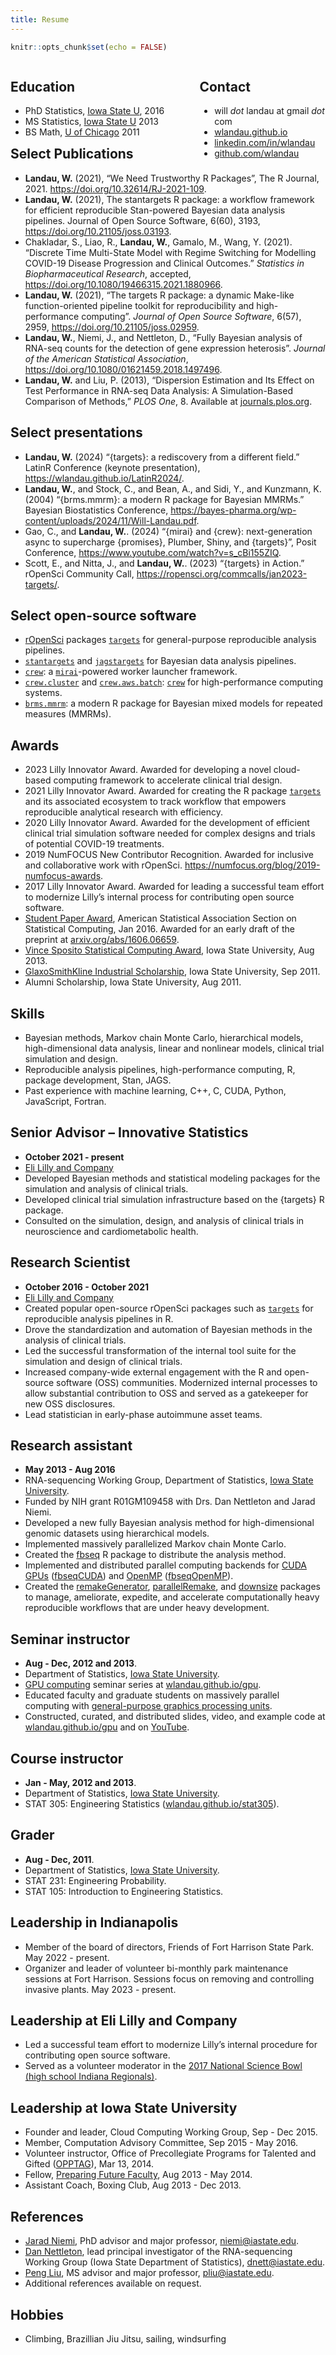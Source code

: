 ```yaml
---
title: Resume
---
```


```r
knitr::opts_chunk$set(echo = FALSE)
```

<div style="float:left; width: 60%">
<h2>Education</h2>
<ul>
  <li>PhD Statistics, <a href="http://www.iastate.edu/">Iowa State U</a>, 2016</li>
  <li>MS Statistics, <a href="http://www.iastate.edu/">Iowa State U</a> 2013</li>
  <li>BS Math, <a href="http://www.uchicago.edu/">U of Chicago</a> 2011</li>
</ul>
</div>

<div style="float:right; width: 40%">
<h2>Contact</h2>
<ul>
  <li>will _dot_ landau at gmail _dot_ com</li>
  <li><a href="http://wlandau.github.io">wlandau.github.io</a></li>
  <li><a href="http://linkedin.com/in/wlandau">linkedin.com/in/wlandau</a></li>
  <li><a href="http://github.com/wlandau">github.com/wlandau</a></li>
</ul>
</div>

## Select Publications

* **Landau, W.** (2021), "We Need Trustworthy R Packages", The R Journal, 2021. <https://doi.org/10.32614/RJ-2021-109>.
* **Landau, W.** (2021), The stantargets R package: a workflow framework for efficient reproducible Stan-powered Bayesian data analysis pipelines. Journal of Open Source Software, 6(60), 3193, <https://doi.org/10.21105/joss.03193>.
* Chakladar, S., Liao, R., **Landau, W.**, Gamalo, M., Wang, Y. (2021). "Discrete Time Multi-State Model with Regime Switching for Modelling COVID-19 Disease Progression and Clinical Outcomes." *Statistics in Biopharmaceutical Research*, accepted, <https://doi.org/10.1080/19466315.2021.1880966>.
* **Landau, W.** (2021), "The targets R package: a dynamic Make-like function-oriented pipeline toolkit for reproducibility and high-performance computing". *Journal of Open Source Software*, 6(57), 2959, <https://doi.org/10.21105/joss.02959>.
* <b>Landau, W.</b>, Niemi, J., and Nettleton, D., "Fully Bayesian analysis of RNA-seq counts for the detection of gene expression heterosis". *Journal of the American Statistical Association*,  <a href="https://doi.org/10.1080/01621459.2018.1497496">https://doi.org/10.1080/01621459.2018.1497496</a>.
* <b>Landau, W.</b> and Liu, P. (2013), "Dispersion Estimation and Its Effect on Test Performance in RNA-seq Data Analysis: A Simulation-Based Comparison of Methods," *PLOS One*, 8. Available at
<a href="http://journals.plos.org/plosone/article?id=10.1371/journal.pone.0081415">journals.plos.org</a>.

## Select presentations

- **Landau, W.** (2024) "{targets}: a rediscovery from a different field." LatinR Conference (keynote presentation), <https://wlandau.github.io/LatinR2024/>.
- **Landau, W.**, and Stock, C., and Bean, A., and Sidi, Y., and Kunzmann, K. (2004) "{brms.mmrm}: a modern R package for Bayesian MMRMs." Bayesian Biostatistics Conference, <https://bayes-pharma.org/wp-content/uploads/2024/11/Will-Landau.pdf>.
- Gao, C., and **Landau, W.**. (2024) "{mirai} and {crew}: next-generation async to supercharge {promises}, Plumber, Shiny, and {targets}", Posit Conference, <https://www.youtube.com/watch?v=s_cBi155ZIQ>.
* Scott, E., and Nitta, J., and **Landau, W.**. (2023) "{targets} in Action." rOpenSci Community Call, <https://ropensci.org/commcalls/jan2023-targets/>.

## Select open-source software

* [rOpenSci](https://ropensci.org/) packages [`targets`](https://github.com/ropensci/targets) for general-purpose reproducible analysis pipelines.
* [`stantargets`](https://github.com/ropensci/stantargets) and [`jagstargets`](https://github.com/ropensci/jagstargets) for Bayesian data analysis pipelines.
* [`crew`](https://github.com/wlandau/crew): a [`mirai`](https://github.com/shikokuchuo/mirai)-powered worker launcher framework.
* [`crew.cluster`](https://github.com/wlandau/crew.cluster) and 
 [`crew.aws.batch`](https://github.com/wlandau/crew.aws.batch): [`crew`](https://github.com/wlandau/crew) for high-performance computing systems.
* [`brms.mmrm`](https://github.com/openpharma/brms.mmrm): a modern R package for Bayesian mixed models for repeated measures (MMRMs).

## Awards

* 2023 Lilly Innovator Award. Awarded for developing a novel cloud-based computing framework to accelerate clinical trial design.
* 2021 Lilly Innovator Award. Awarded for creating the R package [`targets`](https://docs.ropensci.org/targets) and its associated ecosystem to track workflow that empowers reproducible analytical research with efficiency.
* 2020 Lilly Innovator Award. Awarded for the development of efficient clinical trial simulation software needed for complex designs and trials of potential COVID-19 treatments.
* 2019 NumFOCUS New Contributor Recognition. Awarded for inclusive and collaborative work with rOpenSci. <a href="https://numfocus.org/blog/2019-numfocus-awards">https://numfocus.org/blog/2019-numfocus-awards</a>.
* 2017 Lilly Innovator Award. Awarded for leading a successful team effort to modernize Lilly's internal process for contributing open source software.
* <a href="http://stat-computing.org/awards/student/winners.html">Student Paper Award</a>, American Statistical Association Section on Statistical Computing, Jan 2016. Awarded for an early draft of the preprint at <a href="http://arxiv.org/abs/1606.06659">arxiv.org/abs/1606.06659</a>.
* [Vince Sposito Statistical Computing Award](https://stat.iastate.edu/graduate-financial-support), Iowa State University, Aug 2013.
* [GlaxoSmithKline Industrial Scholarship](https://stat.iastate.edu/graduate-financial-support), Iowa State University, Sep 2011.
* Alumni Scholarship, Iowa State University, Aug 2011.

## Skills

- Bayesian methods, Markov chain Monte Carlo, hierarchical models, high-dimensional data analysis, linear and nonlinear models, clinical trial simulation and design.
- Reproducible analysis pipelines, high-performance computing, R, package development, Stan, JAGS.
- Past experience with machine learning, C++, C, CUDA, Python, JavaScript, Fortran.

## Senior Advisor – Innovative Statistics
- **October 2021 - present**
- [Eli Lilly and Company](http://www.lilly.com)
- Developed Bayesian methods and statistical modeling packages for the simulation and analysis of clinical trials.
- Developed clinical trial simulation infrastructure based on the {targets} R package.
- Consulted on the simulation, design, and analysis of clinical trials in neuroscience and cardiometabolic health.

## Research Scientist
- **October 2016 - October 2021**
- [Eli Lilly and Company](http://www.lilly.com)
- Created popular open-source rOpenSci packages such as [`targets`](https://docs.ropensci.org/targets) for reproducible analysis pipelines in R.
- Drove the standardization and automation of Bayesian methods in the analysis of clinical trials.
- Led the successful transformation of the internal tool suite for the simulation and design of clinical trials.
- Increased company-wide external engagement with the R and open-source software (OSS) communities. Modernized internal processes to allow substantial contribution to OSS and served as a gatekeeper for new OSS disclosures.
- Lead statistician in early-phase autoimmune asset teams.

## Research assistant
- **May 2013 - Aug 2016**
- RNA-sequencing Working Group, Department of Statistics, [Iowa State University](http://www.iastate.edu).
- Funded by NIH grant R01GM109458 with Drs. Dan Nettleton and Jarad Niemi.
- Developed a new fully Bayesian analysis method for high-dimensional genomic datasets using hierarchical models.
- Implemented massively parallelized Markov chain Monte Carlo.
- Created the 
<a href="https://github.com/wlandau/fbseq">fbseq</a>
R package to distribute the analysis method.
- Implemented and distributed parallel computing backends for [CUDA GPUs](https://developer.nvidia.com/about-cuda) (<a href="https://github.com/wlandau/fbseqCUDA">fbseqCUDA</a>) and [OpenMP](https://en.wikipedia.org/wiki/OpenMP) (<a href="https://github.com/wlandau/fbseqOpenMP">fbseqOpenMP</a>).
- Created the 
<a href="http://wlandau.github.io/remakeGenerator">remakeGenerator</a>, 
<a href="http://wlandau.github.io/parallelRemake">parallelRemake</a>, and 
<a href="http://wlandau.github.io/downsize">downsize</a> packages to manage, ameliorate, expedite, and accelerate computationally heavy reproducible workflows that are under heavy development.

## Seminar instructor

- **Aug - Dec, 2012 and 2013**.
- Department of Statistics, [Iowa State University](http://www.iastate.edu).
- [GPU computing](http://www.nvidia.com/object/what-is-gpu-computing.html) seminar series at <a href="http://wlandau.github.io/gpu">wlandau.github.io/gpu</a>.
- Educated faculty and graduate students on massively parallel computing with [general-purpose graphics processing units](http://www.nvidia.com/object/what-is-gpu-computing.html).
- Constructed, curated, and distributed slides, video, and example code at <a href="http://wlandau.github.io/gpu">wlandau.github.io/gpu</a> and on <a href="https://www.youtube.com/watch?v=VL3qbqA_Xco&list=PLs5XGFlsJ8Wi635Ig2QX3dbmJCNpss4aT">YouTube</a>.

## Course instructor
- **Jan - May, 2012 and 2013**.
- Department of Statistics, [Iowa State University](http://www.iastate.edu).
- STAT 305: Engineering Statistics (<a href="http://wlandau.github.io/stat305/">wlandau.github.io/stat305</a>).

## Grader
- **Aug - Dec, 2011**.
- Department of Statistics, [Iowa State University](http://www.iastate.edu).
- STAT 231: Engineering Probability.
- STAT 105: Introduction to Engineering Statistics.

## Leadership in Indianapolis

- Member of the board of directors, Friends of Fort Harrison State Park. May 2022 - present.
- Organizer and leader of volunteer bi-monthly park maintenance sessions at Fort Harrison. Sessions focus on removing and controlling invasive plants. May 2023 - present.

## Leadership at Eli Lilly and Company

- Led a successful team effort to modernize Lilly's internal procedure for contributing open source software.
- Served as a volunteer moderator in the [2017 National Science Bowl (high school Indiana Regionals)](https://science.energy.gov/wdts/nsb/regional-competitions/high-school-regionals/in_indiana-regional-high-school-science-bowl/).

## Leadership at Iowa State University

- Founder and leader, Cloud Computing Working Group, Sep - Dec 2015.
- Member, Computation Advisory Committee, Sep 2015 - May 2016.
- Volunteer instructor, Office of Precollegiate Programs for Talented and Gifted ([OPPTAG](http://www.opptag.iastate.edu)), Mar 13, 2014.
- Fellow, [Preparing Future Faculty](http://www.celt.iastate.edu/graduate-students-postdocs/preparing-future-faculty), Aug 2013 - May 2014.
- Assistant Coach, Boxing Club, Aug 2013 - Dec 2013.

## References

- <a href="http://jarad.me/">Jarad Niemi</a>, PhD advisor and major professor, [niemi@iastate.edu](mailto:niemi@iastate.edu).
- <a href="http://www.public.iastate.edu/~dnett/">Dan Nettleton</a>, lead principal investigator of the RNA-sequencing Working Group (Iowa State Department of Statistics), [dnett@iastate.edu](mailto:dnett@iastate.edu).
- <a href="http://www.public.iastate.edu/~pliu/">Peng Liu</a>, MS advisor and major professor, [pliu@iastate.edu](mailto:pliu@iastate.edu).
- Additional references available on request.

## Hobbies

- Climbing, Brazillian Jiu Jitsu, sailing, windsurfing
